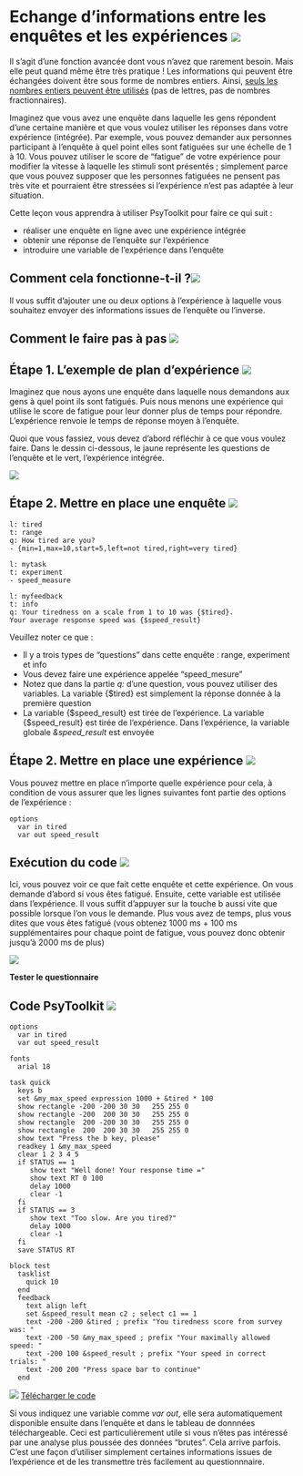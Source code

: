 # Echange d'informations entre les enquêtes et les expériences [![](img/ukflag.png)](https://www.psytoolkit.org/lessons/var_in_out.html){#var_in_out}

Il s'agit d'une fonction avancée dont vous n'avez que rarement besoin. Mais elle peut quand même être très pratique ! Les informations qui peuvent être échangées doivent être sous forme de nombres entiers. Ainsi, <u>seuls les nombres entiers peuvent être utilisés</u> (pas de lettres, pas de nombres fractionnaires).

Imaginez que vous avez une enquête dans laquelle les gens répondent d'une certaine manière et que vous voulez utiliser les réponses dans votre expérience (intégrée). Par exemple, vous pouvez demander aux personnes participant à l'enquête à quel point elles sont fatiguées sur une échelle de 1 à 10. Vous pouvez utiliser le score de "fatigue" de votre expérience pour modifier la vitesse à laquelle les stimuli sont présentés ; simplement parce que vous pouvez supposer que les personnes fatiguées ne pensent pas très vite et pourraient être stressées si l'expérience n'est pas adaptée à leur situation.

Cette leçon vous apprendra à utiliser PsyToolkit pour faire ce qui suit :

* réaliser une enquête en ligne avec une expérience intégrée
* obtenir une réponse de l'enquête sur l'expérience
* introduire une variable de l'expérience dans l'enquête

## Comment cela fonctionne-t-il ?[![](img/ukflag.png)](https://www.psytoolkit.org/lessons/var_in_out.html#_how_it_works){#how_it_works}
Il vous suffit d'ajouter une ou deux options à l'expérience à laquelle vous souhaitez envoyer des informations issues de l'enquête ou l'inverse.

## Comment le faire pas à pas [![](img/ukflag.png)](https://www.psytoolkit.org/lessons/var_in_out.html#_how_to_do_it_step_by_step){#how_to_do_it_step_by_step}

## Étape 1. L'exemple de plan d'expérience [![](img/ukflag.png)](https://www.psytoolkit.org/lessons/var_in_out.html#_step_1_the_example_experimental_design){#step_1_the_example_experimental_design}

Imaginez que nous ayons une enquête dans laquelle nous demandons aux gens à quel point ils sont fatigués. Puis nous menons une expérience qui utilise le score de fatigue pour leur donner plus de temps pour répondre. L'expérience renvoie le temps de réponse moyen à l'enquête.

Quoi que vous fassiez, vous devez d'abord réfléchir à ce que vous voulez faire. Dans le dessin ci-dessous, le jaune représente les questions de l'enquête et le vert, l'expérience intégrée.

![](img/design_var_in_out.png)

## Étape 2. Mettre en place une enquête [![](img/ukflag.png)](https://www.psytoolkit.org/lessons/var_in_out.html#_step_2_setup_a_survey){#step_2_setup_a_survey}

````
l: tired
t: range
q: How tired are you?
- {min=1,max=10,start=5,left=not tired,right=very tired}

l: mytask
t: experiment
- speed_measure

l: myfeedback
t: info
q: Your tiredness on a scale from 1 to 10 was {$tired}.
Your average response speed was {$speed_result}
````

Veuillez noter ce que : 

- Il y a trois types de "questions" dans cette enquête : range, experiment et info 
- Vous devez faire une expérience appelée "speed_mesure" 
- Notez que dans la partie *q:* d'une question, vous pouvez utiliser des variables. La variable {\$tired} est simplement la réponse donnée à la première question 
- La variable {\$speed_result} est tirée de l'expérience. La variable {\$speed_result} est tirée de l'expérience. Dans l'expérience, la variable globale *&speed_result* est envoyée

## Étape 2. Mettre en place une expérience [![](img/ukflag.png)](https://www.psytoolkit.org/lessons/var_in_out.html#_step_2_setup_an_experiment){#step_2_setup_an_experiment}

Vous pouvez mettre en place n'importe quelle expérience pour cela, à condition de vous assurer que les lignes suivantes font partie des options de l'expérience :

````
options
  var in tired
  var out speed_result
````
## Exécution du code [![](img/ukflag.png)](https://www.psytoolkit.org/lessons/var_in_out.html#_running_the_code){#running_the_code}

Ici, vous pouvez voir ce que fait cette enquête et cette expérience. On vous demande d'abord si vous êtes fatigué. Ensuite, cette variable est utilisée dans l'expérience. Il vous suffit d'appuyer sur la touche b aussi vite que possible lorsque l'on vous le demande. Plus vous avez de temps, plus vous dites que vous êtes fatigué (vous obtenez 1000 ms + 100 ms supplémentaires pour chaque point de fatigue, vous pouvez donc obtenir jusqu'à 2000 ms de plus)

<div align="center">

[![](img/RT.jpg)](https://www.psytoolkit.org/cgi-bin/psy2.5.1/survey?s=mpXV3)

**Tester le questionnaire**
</div>
  
## Code PsyToolkit [![](img/ukflag.png)](https://www.psytoolkit.org/lessons/var_in_out.html#_the_psytoolkit_code){#the_psytoolkit_code}

````
options
  var in tired
  var out speed_result

fonts
  arial 18

task quick
  keys b
  set &my_max_speed expression 1000 + &tired * 100
  show rectangle -200 -200 30 30   255 255 0
  show rectangle -200  200 30 30   255 255 0
  show rectangle  200 -200 30 30   255 255 0
  show rectangle  200  200 30 30   255 255 0
  show text "Press the b key, please"
  readkey 1 &my_max_speed
  clear 1 2 3 4 5
  if STATUS == 1
     show text "Well done! Your response time ="
     show text RT 0 100
     delay 1000
     clear -1
  fi
  if STATUS == 3
     show text "Too slow. Are you tired?"
     delay 1000
     clear -1
  fi
  save STATUS RT

block test
  tasklist
    quick 10
  end
  feedback
    text align left
    set &speed_result mean c2 ; select c1 == 1
    text -200 -200 &tired ; prefix "You tiredness score from survey was: "
    text -200 -50 &my_max_speed ; prefix "Your maximally allowed speed: "
    text -200 100 &speed_result ; prefix "Your speed in correct trials: "
    text -200 200 "Press space bar to continue"
  end
````

![](img/codedownload.png) [Télécharger le code](https://www.psytoolkit.org/lessons/speed_measure.zip)

Si vous indiquez une variable comme *var out*, elle sera automatiquement disponible ensuite dans l'enquête et dans le tableau de donnnées téléchargeable. Ceci est particulièrement utile si vous n'êtes pas intéressé par une analyse plus poussée des données "brutes". Cela arrive parfois. C'est une façon d'utiliser simplement certaines informations issues de l'expérience et de les transmettre très facilement au questionnnaire.
